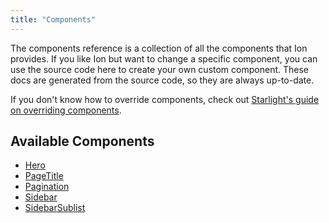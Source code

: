 ```yaml
---
title: "Components"
---
```


The components reference is a collection of all the components that Ion provides. If you like Ion but want to change a specific component, you can use the source code here to create your own custom component. These docs are generated from the source code, so they are always up-to-date.

If you don't know how to override components, check out [Starlight's guide on overriding components](https://starlight.astro.build/guides/overriding-components/).

## Available Components

- [Hero](/starlight-ion-theme/reference/components/hero)
- [PageTitle](/starlight-ion-theme/reference/components/pagetitle)
- [Pagination](/starlight-ion-theme/reference/components/pagination)
- [Sidebar](/starlight-ion-theme/reference/components/sidebar)
- [SidebarSublist](/starlight-ion-theme/reference/components/sidebarsublist)
